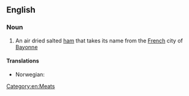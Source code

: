 ==English==

===Noun===
{{wikipedia}}
{{en-noun|head=[[Bayonne]] [[ham]]}}

# An air dried salted [[ham]] that takes its name from the [[French]] city of [[Bayonne]]

====Translations====
{{trans-top|an air dried salted ham that takes its name from the French city of Bayonne}}
* Norwegian: {{t-|no|bayonneskinke|f}}
{{trans-mid}}
{{trans-bottom}}

[[Category:en:Meats]]